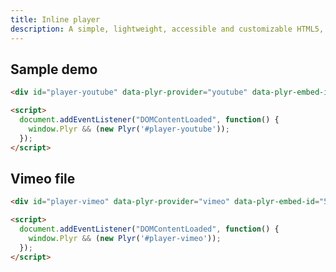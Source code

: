 ```yaml
---
title: Inline player
description: A simple, lightweight, accessible and customizable HTML5, YouTube and Vimeo media player that supports modern browsers.
---
```


## Sample demo

```html example code vendors height="500px" libs="plyr"
<div id="player-youtube" data-plyr-provider="youtube" data-plyr-embed-id="dQw4w9WgXcQ"></div>

<script>
  document.addEventListener("DOMContentLoaded", function() {
    window.Plyr && (new Plyr('#player-youtube'));
  });
</script>
```

## Vimeo file

```html example code vendors height="500px" libs="plyr"
<div id="player-vimeo" data-plyr-provider="vimeo" data-plyr-embed-id="515937365"></div>

<script>
  document.addEventListener("DOMContentLoaded", function() {
    window.Plyr && (new Plyr('#player-vimeo'));
  });
</script>
```
